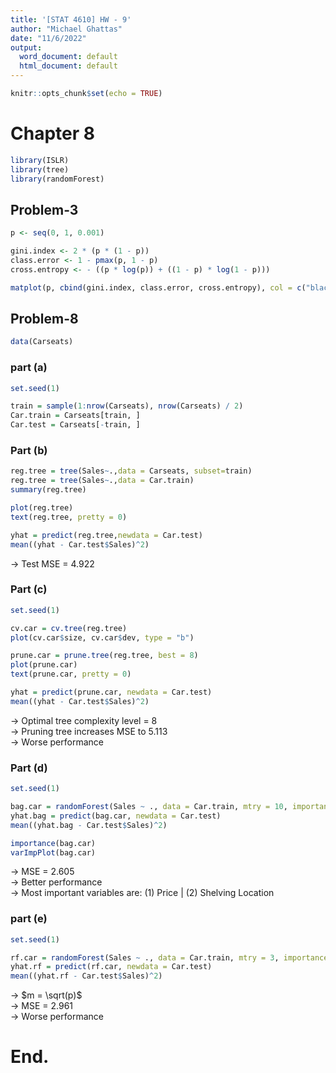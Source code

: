```yaml
---
title: '[STAT 4610] HW - 9'
author: "Michael Ghattas"
date: "11/6/2022"
output:
  word_document: default
  html_document: default
---
```


```r
knitr::opts_chunk$set(echo = TRUE)
```


# Chapter 8

```r
library(ISLR)
library(tree)
library(randomForest)
```


## Problem-3

```r
p <- seq(0, 1, 0.001)

gini.index <- 2 * (p * (1 - p))
class.error <- 1 - pmax(p, 1 - p)
cross.entropy <- - ((p * log(p)) + ((1 - p) * log(1 - p)))

matplot(p, cbind(gini.index, class.error, cross.entropy), col = c("black", "red", "blue"))
```


## Problem-8

```r
data(Carseats)
```


### part (a)

```r
set.seed(1)

train = sample(1:nrow(Carseats), nrow(Carseats) / 2)
Car.train = Carseats[train, ]
Car.test = Carseats[-train, ]
```


### Part (b)

```r
reg.tree = tree(Sales~.,data = Carseats, subset=train)
reg.tree = tree(Sales~.,data = Car.train)
summary(reg.tree)

plot(reg.tree)
text(reg.tree, pretty = 0)

yhat = predict(reg.tree,newdata = Car.test)
mean((yhat - Car.test$Sales)^2)
```

-> Test MSE = 4.922


### Part (c)

```r
set.seed(1)

cv.car = cv.tree(reg.tree)
plot(cv.car$size, cv.car$dev, type = "b")

prune.car = prune.tree(reg.tree, best = 8)
plot(prune.car)
text(prune.car, pretty = 0)

yhat = predict(prune.car, newdata = Car.test)
mean((yhat - Car.test$Sales)^2)
```

-> Optimal tree complexity level = 8 \
-> Pruning tree increases MSE to 5.113 \
-> Worse performance


### Part (d)

```r
set.seed(1)

bag.car = randomForest(Sales ~ ., data = Car.train, mtry = 10, importance = TRUE)
yhat.bag = predict(bag.car, newdata = Car.test)
mean((yhat.bag - Car.test$Sales)^2)

importance(bag.car)
varImpPlot(bag.car)
```

-> MSE = 2.605 \
-> Better performance \
-> Most important variables are: (1) Price | (2) Shelving Location


### part (e)

```r
set.seed(1)

rf.car = randomForest(Sales ~ ., data = Car.train, mtry = 3, importance = TRUE)
yhat.rf = predict(rf.car, newdata = Car.test)
mean((yhat.rf - Car.test$Sales)^2)
```

-> $m = \sqrt(p)$ \
-> MSE = 2.961 \
-> Worse performance


# End.